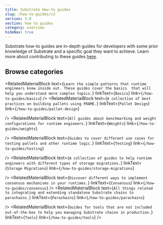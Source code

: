 ```yaml
---
title: Substrate How-to guides
slug: /how-to-guides/v3
version: 3.0 
section: how to guides
category: overview
hideNav: true
---
```


Substrate how-to guides are in-depth guides for developers with some prior knowledge of Substrate and a 
specific goal they want to achieve. Learn more about contributing to these guides [here](/v3/contribute/templates).

## Browse categories

<RelatedMaterialBlock
  text={`Learn the simple patterns that runtime engineers know inside out. These guides cover the basics 
  that will help you understand more complex topics.`}
  linkText={`Basics`}
  link={`/how-to-guides/basics`}
  />
<RelatedMaterialBlock
  text={`A collection of best practices on building pallets using FRAME.`}
  linkText={`Pallet Design`}
  link={`/how-to-guides/pallet-design`}
  
/>
<RelatedMaterialBlock
  text={`All guides about benchmarking and weight configurations for runtime engineers.`}
  linkText={`Weights`}
  link={`/how-to-guides/weights`}
  
/>
<RelatedMaterialBlock
  text={`Guides to cover different use cases for testing pallets and other runtime logic.`}
  linkText={`Testing`}
  link={`/how-to-guides/testing`}
  
/>
<RelatedMaterialBlock
  text={`A collection of guides to help runtime engineers with different types of storage migrations.`}
  linkText={`Storage Migrations`}
  link={`/how-to-guides/storage-migrations`}
  
/>
<RelatedMaterialBlock
  text={`Discover different ways to implement consensus mechanisms in your runtimes.`}
  linkText={`Consensus`}
  link={`/how-to-guides/consensus`}
/>
<RelatedMaterialBlock
  text={`All things related to integrating and extending standalone Substrate chains to parachains.`}
  linkText={`Parachains`}
  link={`/how-to-guides/parachains`}
  
/>
<RelatedMaterialBlock
  text={`Guides for tools that are not included out-of-the-box to help you managing Substrate chains in production.`}
  linkText={`Tools`}
  link={`/how-to-guides/tools`}
/>